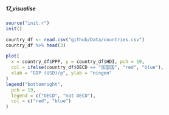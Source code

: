 
##### 17_visualise

```r
source("init.r")
init()

country_df <- read.csv("github/Data/countries.csv")
country_df %>% head(3)

plot(
  x = country_df$PPP, y = country_df$HDI, pch = 19,
  col = ifelse(country_df$OECD == "加盟国", "red", "blue"),
  xlab = "GDP (USD)/p", ylab = "ningen"
)
legend("bottomright",
  pch = 19,
  legend = c("OECD", "not OECD"),
  col = c("red", "blue")
)
```
